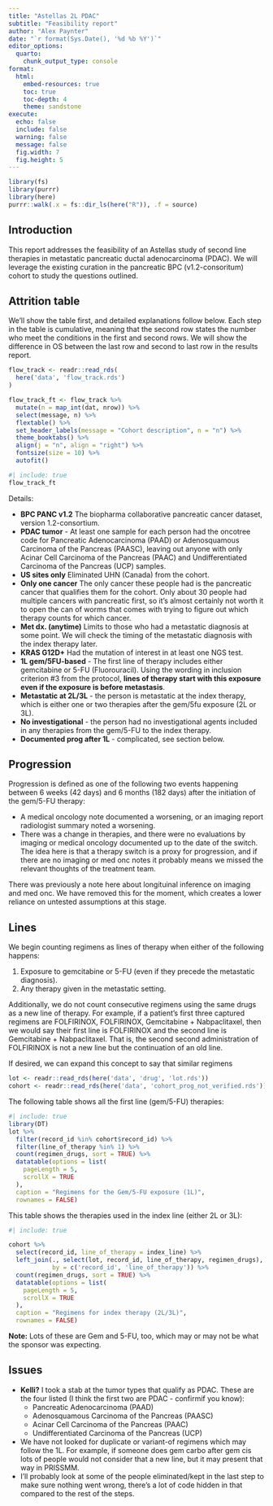 ```yaml
---
title: "Astellas 2L PDAC"
subtitle: "Feasibility report"
author: "Alex Paynter"
date: "`r format(Sys.Date(), '%d %b %Y')`"
editor_options:
  quarto:
    chunk_output_type: console
format:
  html:
    embed-resources: true
    toc: true
    toc-depth: 4
    theme: sandstone 
execute:
  echo: false
  include: false
  warning: false
  message: false
  fig.width: 7
  fig.height: 5
---
```


```r
library(fs)
library(purrr)
library(here)
purrr::walk(.x = fs::dir_ls(here("R")), .f = source)
```


## Introduction

This report addresses the feasibility of an Astellas study of second line therapies in metastatic pancreatic ductal adenocarcinoma (PDAC).  We will leverage the existing curation in the pancreatic BPC (v1.2-consoritum) cohort to study the questions outlined.

## Attrition table

We'll show the table first, and detailed explanations follow below.  Each step in the table is cumulative, meaning that the second row states the number who meet the conditions in the first and second rows.  We will show the difference in OS between the last row and second to last row in the results report.

```r
flow_track <- readr::read_rds(
  here('data', 'flow_track.rds')
)

flow_track_ft <- flow_track %>%
  mutate(n = map_int(dat, nrow)) %>%
  select(message, n) %>%
  flextable() %>%
  set_header_labels(message = "Cohort description", n = "n") %>%
  theme_booktabs() %>%
  align(j = "n", align = "right") %>%
  fontsize(size = 10) %>%
  autofit() 
```

```r
#| include: true
flow_track_ft
```

Details:

- **BPC PANC v1.2** The biopharma collaborative pancreatic cancer dataset, version 1.2-consortium.
- **PDAC tumor** - At least one sample for each person had the oncotree code for Pancreatic Adenocarcinoma (PAAD) or Adenosquamous Carcinoma of the Pancreas (PAASC), leaving out anyone with only Acinar Cell Carcinoma of the Pancreas (PAAC) and Undifferentiated Carcinoma of the Pancreas (UCP) samples.
- **US sites only** Eliminated UHN (Canada) from the cohort.
- **Only one cancer** The only cancer these people had is the pancreatic cancer that qualifies them for the cohort.  Only about 30 people had multiple cancers with pancreatic first, so it's almost certainly not worth it to open the can of worms that comes with trying to figure out which therapy counts for which cancer.
- **Met dx. (anytime)** Limits to those who had a metastatic diagnosis at some point.  We will check the timing of the metastatic diagnosis with the index therapy later.
- **KRAS G12D+** Had the mutation of interest in at least one NGS test.
- **1L gem/5FU-based** - The first line of therapy includes either gemcitabine or 5-FU (Fluorouracil).  Using the wording in inclusion criterion #3 from the protocol, **lines of therapy start with this exposure even if the exposure is before metastasis**.
- **Metastatic at 2L/3L** - the person is metastatic at the index therapy, which is either one or two therapies after the gem/5fu exposure (2L or 3L).
- **No investigational** - the person had no investigational agents included in any therapies from the gem/5-FU to the index therapy.
- **Documented prog after 1L** - complicated, see section below.





## Progression

Progression is defined as one of the following two events happening between 6 weeks (42 days) and 6 months (182 days) after the initiation of the gem/5-FU therapy:

- A medical oncology note documented a worsening, or an imaging report radiologist summary noted a worsening. 
- There was a change in therapies, and there were no evaluations by imaging or medical oncology documented up to the date of the switch.  The idea here is that a therapy switch is a proxy for progression, and if there are no imaging or med onc notes it probably means we missed the relevant thoughts of the treatment team.

There was previously a note here about longituinal inference on imaging and med onc.  We have removed this for the moment, which creates a lower reliance on untested assumptions at this stage.  

## Lines

We begin counting regimens as lines of therapy when either of the following happens:

1. Exposure to gemcitabine or 5-FU (even if they precede the metastatic diagnosis).
2. Any therapy given in the metastatic setting.

Additionally, we do not count consecutive regimens using the same drugs as a new line of therapy.  For example, if a patient's first three captured regimens are FOLFIRINOX, FOLFIRINOX, Gemcitabine + Nabpaclitaxel, then we would say their first line is FOLFIRINOX and the second line is Gemcitabine + Nabpaclitaxel.  That is, the second second administration of FOLFIRINOX is not a new line but the continuation of an old line.

If desired, we can expand this concept to say that similar regimens 

```r
lot <- readr::read_rds(here('data', 'drug', 'lot.rds'))
cohort <- readr::read_rds(here('data', 'cohort_prog_not_verified.rds'))
```

The following table shows all the first line (gem/5-FU) therapies:

```r
#| include: true
library(DT)
lot %>%
  filter(record_id %in% cohort$record_id) %>%
  filter(line_of_therapy %in% 1) %>%
  count(regimen_drugs, sort = TRUE) %>%
  datatable(options = list(
    pageLength = 5,
    scrollX = TRUE
  ),
  caption = "Regimens for the Gem/5-FU exposure (1L)",
  rownames = FALSE)
```

This table shows the therapies used in the index line (either 2L or 3L):

```r
#| include: true

cohort %>%
  select(record_id, line_of_therapy = index_line) %>%
  left_join(., select(lot, record_id, line_of_therapy, regimen_drugs),
            by = c('record_id', 'line_of_therapy')) %>% 
  count(regimen_drugs, sort = TRUE) %>%
  datatable(options = list(
    pageLength = 5,
    scrollX = TRUE
  ),
  caption = "Regimens for index therapy (2L/3L)",
  rownames = FALSE)
```

**Note:** Lots of these are Gem and 5-FU, too, which may or may not be what the sponsor was expecting.

## Issues

- **Kelli?** I took a stab at the tumor types that qualify as PDAC.  These are the four listed (I think the first two are PDAC - confirmif you know):
    - Pancreatic Adenocarcinoma (PAAD)
    - Adenosquamous Carcinoma of the Pancreas (PAASC)
    - Acinar Cell Carcinoma of the Pancreas (PAAC)
    - Undifferentiated Carcinoma of the Pancreas (UCP)
- We have not looked for duplicate or variant-of regimens which may follow the 1L.  For example, if someone does gem carbo after gem cis lots of people would not consider that a new line, but it may present that way in PRISSMM.
- I'll probably look at some of the people eliminated/kept in the last step to make sure nothing went wrong, there's a lot of code hidden in that compared to the rest of the steps.
